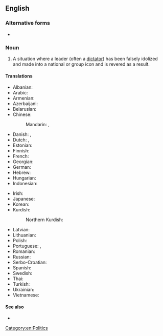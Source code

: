 ==English==

===Alternative forms===
* {{l|en|personality cult}}

===Noun===
{{en-noun|cults of personality}}

# A situation where a leader (often a [[dictator]]) has been falsely idolized and made into a national or group icon and is revered as a result.

====Translations====
{{trans-top|situation of being falsely idolized}}
* Albanian: {{t-needed|sq}}
* Arabic: {{t|ar|عِبَادَة شَخْصِيَّة|f|tr=ʿibāda šaḵṣiyya}}
* Armenian: {{t|hy|անձի պաշտամունք|sc=Armn}}
* Azerbaijani: {{t|az|[[şəxsiyyət|şəxsiyyətə]] [[pərəstiş]]}}
* Belarusian: {{t|be|культ асо́бы|m|sc=Cyrl}}
* Chinese:
*: Mandarin: {{t+|cmn|個人崇拜|sc=Hani}}, {{t+|cmn|个人崇拜|tr=gèrén chóngbài|sc=Hani}}
* Danish: {{t|da|personkult|c}}, {{t|da|personlighedskult|c}}
* Dutch: {{t+|nl|persoonlijkheidscultus|m}}, {{t|nl|persoonscultus|m}}
* Estonian: {{t|et|isikukultus}}
* Finnish: {{t+|fi|henkilöpalvonta}}
* French: {{t+|fr|culte de la personnalité|m}}
* Georgian: {{t-needed|ka}}
* German: {{t+|de|Personenkult|m}}
* Hebrew: {{t+|he|פולחן אישיות|m|tr=pulkhán isiyút|alt=פֻּלְחָן אִישִׁיּוּת}}
* Hungarian: {{t+|hu|személyi kultusz}}
* Indonesian: {{t+|id|kultus individu}}
{{trans-mid}}
* Irish: {{t|ga|cultas pearsan|m}}
* Japanese: {{t|ja|個人崇拝|tr=こじんすうはい, kojin sūhai|sc=Jpan}}
* Korean: {{t|ko|개인숭배|sc=Kore}}
* Kurdish:
*: Northern Kurdish: {{t|kmr|kulta şexsiyetek}}
* Latvian: {{t|lv|personības kults|m}}
* Lithuanian: {{t|lt|asmenybės kultas|m}}
* Polish: {{t|pl|kult jednostki|m}}
* Portuguese: {{t|pt|culto de personalidade|m}}, {{t|pt|culto da personalidade|m}}
* Romanian: {{t+|ro|cultul personalității|n}}
* Russian: {{t+|ru|культ ли́чности|m}}
* Serbo-Croatian: {{t-needed|sh}}
* Spanish: {{t|es|culto a la personalidad|m}}
* Swedish: {{t+|sv|personkult|c}}
* Thai: {{t|th|ลัทธิบูชาบุคคล}}
* Turkish: {{t-needed|tr}}
* Ukrainian: {{t|uk|культ осо́би|m|sc=Cyrl}}
* Vietnamese: {{t-needed|vi}}
{{trans-bottom}}

====See also====
* {{pedia}}

[[Category:en:Politics]]